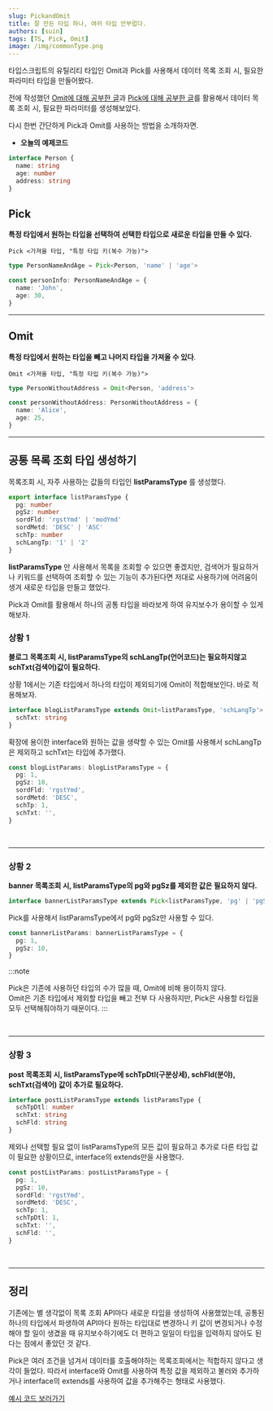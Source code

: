 ```yaml
---
slug: PickandOmit
title: 잘 만든 타입 하나, 여러 타입 안부럽다.
authors: [suin]
tags: [TS, Pick, Omit]
image: /img/commonType.png
---
```


타입스크립트의 유틸리티 타입인 Omit과 Pick를 사용해서 데이터 목록 조회 시, 필요한 파라미터 타입을 만들어봤다.

<!--truncate-->

<ThumNailImage src='/img/commonType.png' alt='commonType 이미지' />

전에 작성했던 [Omit에 대해 공부한 글](2023-09-29-mdx-blog-post.mdx)과 [Pick에 대해 공부한 글](2023-09-30-mdx-blog-post.mdx)를 활용해서 데이터 목록 조회 시, 필요한 파라미터를 생성해보았다.

다시 한번 간단하게 Pick과 Omit를 사용하는 방법을 소개하자면.

- **오늘의 예제코드**

```ts
interface Person {
  name: string
  age: number
  address: string
}
```

## Pick

**특정 타입에서 원하는 타입을 선택하여 선택한 타입으로 새로운 타입을 만들 수 있다.**

`Pick <가져올 타입, "특정 타입 키(복수 가능)">`

```ts
type PersonNameAndAge = Pick<Person, 'name' | 'age'>

const personInfo: PersonNameAndAge = {
  name: 'John',
  age: 30,
}
```

---

## Omit

**특정 타입에서 원하는 타입을 빼고 나머지 타입을 가져올 수 있다**.

`Omit <가져올 타입, "특정 타입 키(복수 가능)">`

```ts
type PersonWithoutAddress = Omit<Person, 'address'>

const personWithoutAddress: PersonWithoutAddress = {
  name: 'Alice',
  age: 25,
}
```

---

## 공통 목록 조회 타입 생성하기

목록조회 시, 자주 사용하는 값들의 타입인 **listParamsType** 를 생성했다.

```ts
export interface listParamsType {
  pg: number
  pgSz: number
  sordFld: 'rgstYmd' | 'modYmd'
  sordMetd: 'DESC' | 'ASC'
  schTp: number
  schLangTp: '1' | '2'
}
```

**listParamsType** 만 사용해서 목록을 조회할 수 있으면 좋겠지만, 검색어가 필요하거나 키워드를 선택하여 조회할 수 있는 기능이 추가된다면 저대로 사용하기에 어려움이 생겨 새로운 타입을 만들고 했었다.

Pick과 Omit를 활용해서 하나의 공통 타입을 바라보게 하여 유지보수가 용이할 수 있게 해보자.

### 상황 1

**블로그 목록조회 시, listParamsType의 schLangTp(언어코드)는 필요하지않고 schTxt(검색어)값이 필요하다.**

상황 1에서는 기존 타입에서 하나의 타입이 제외되기에 Omit이 적합해보인다. 바로 적용해보자.

```ts
interface blogListParamsType extends Omit<listParamsType, 'schLangTp'> {
  schTxt: string
}
```

확장에 용이한 interface와 원하는 값을 생략할 수 있는 Omit를 사용해서 schLangTp은 제외하고 schTxt는 타입에 추가했다.

```ts
const blogListParams: blogListParamsType = {
  pg: 1,
  pgSz: 10,
  sordFld: 'rgstYmd',
  sordMetd: 'DESC',
  schTp: 1,
  schTxt: '',
}
```

<br />

---

### 상황 2

**banner 목록조회 시, listParamsType의 pg와 pgSz를 제외한 값은 필요하지 않다.**

```ts
interface bannerListParamsType extends Pick<listParamsType, 'pg' | 'pgSz'> {}
```

Pick를 사용해서 listParamsType에서 pg와 pgSz만 사용할 수 있다.

```ts
const bannerListParams: bannerListParamsType = {
  pg: 1,
  pgSz: 10,
}
```

:::note

Pick은 기존에 사용하던 타입의 수가 많을 때, Omit에 비해 용이하지 않다.<br/>
Omit은 기존 타입에서 제외할 타입을 빼고 전부 다 사용하지만,
Pick은 사용할 타입을 모두 선택해줘야하기 때문이다.
:::

<br />

---

### 상황 3

**post 목록조회 시, listParamsType에 schTpDtl(구분상세), schFld(분야), schTxt(검색어) 값이 추가로 필요하다.**

```ts
interface postListParamsType extends listParamsType {
  schTpDtl: number
  schTxt: string
  schFld: string
}
```

제외나 선택할 필요 없이 listParamsType의 모든 값이 필요하고 추가로 다른 타입 값이 필요한 상황이므로, interface의 extends만을 사용했다.

```ts
const postListParams: postListParamsType = {
  pg: 1,
  pgSz: 10,
  sordFld: 'rgstYmd',
  sordMetd: 'DESC',
  schTp: 1,
  schTpDtl: 1,
  schTxt: '',
  schFld: '',
}
```

<br />

---

## 정리

기존에는 별 생각없이 목록 조회 API마다 새로운 타입을 생성하여 사용했었는데, 공통된 하나의 타입에서 파생하여 API마다 원하는 타입대로 변경하니 키 값이 변경되거나 수정해야 할 일이 생겼을 때 유지보수하기에도 더 편하고 일일이 타입을 입력하지 않아도 된다는 점에서 좋았던 것 같다.

Pick은 여러 조건을 넘겨서 데이터를 호출해야하는 목록조회에서는 적합하지 않다고 생각이 들었다.
따라서 interface와 Omit를 사용하여 특정 값을 제외하고 불러와 추가하거나 interface의 extends를 사용하여 값을 추가해주는 형태로 사용했다.

[예시 코드 보러가기](https://www.typescriptlang.org/play?#code/PTAEFEA8EMFsAcA2BTUB5WBLALqAZKAAqYDGA1gFCYB22yATgGbQmqEMDOA9taAN4VQoanGQAuUB2z0aAc0Ghos8cICusAEYMF0ACa76yDhwlSZ1eQF8KFEEVKVsAT3htOPAHKiAgtV3flUABee3IAHnZ6bmoAGlAAchFYZHjQAB8EpRSAPhsSHilQVyieAElqRi4JSOivZN9-QJCBISSVeIApLgALaniYnWUJAGYABgHrWzAMHApnVyJ3agB1HG6uVWxvfUNjYPQsbAiluPi9AyMOeNyKfOpC4ujV7HXN7YvjaqXn162dy-2LWEogk8W8iFIKQGQiyEgATABWCY2ECotHojGYjGgCFSQjQehwDhQOBIVBYimUqkUmw0OhMFioXHYfGE2AcAAqLlQQPgsgk1HUWnoCj5AGUAF4CoXaITcei6ABiiF0oPosikAE1YLpUhl4rAuLptbqFPLdABZZDYVUJAAi4DFAGE9QlvM74maSN0OfBpZpZZJvQAZaAWX2ggCMrvicM9kzszNZRJJCBQoA8aAAdJGDrM6QxmKxQBpEFxZMHMHiCUSuQtkJA6H4OHmjkma+y68hThwQ2HZL7rvwvT7G6ZpHIKJM7oVS+XK9W2SYS2WK1WWR3OdzAaL+aBI9CirJJRJI+MzVwFcrbfF1Vqdf0LwqrTbQQ6PYfez6-fvP96OWOCSPgmYDtkuqZkhm2ZwqElAFgyxYaGG1AMAuG5Ll2oANk2ugtsQ4RgbW3KnHyMbihKQ58NOBS4Eh1AofQaHJuyEh0QxTGbphzS7qeh7kae54gTi67McSMBpqgmZZsMoDwUWqDYcgzZULQhaMkUXBSBxGHbopzbCYuRELECX6+na2CIP6wojgB2DjuY8hyt6172ZO1H3Lg8Cadg2lEhIXlaSJnHbtxQh8rxu4nvu55ypeSoqmqGrYCaj6xc+1o3u+Lp-t+EVOd0obhn6ABEkbFTlZkWXlQajnZQE5S59VTjYQA)
